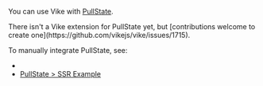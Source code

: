 
<CommunityNote url="https://lostpebble.github.io/pullstate/" />

You can use Vike with [PullState](https://github.com/lostpebble/pullstate).

<Contribution>
There isn't a <Link href="/extensions">Vike extension</Link> for PullState yet, but [contributions welcome to create one](https://github.com/vikejs/vike/issues/1715).
</Contribution>

To manually integrate PullState, see:
- <Link href="/stores#ssr" doNotInferSectionTitle />
- [PullState > SSR Example](https://lostpebble.github.io/pullstate/docs/quick-example-server-rendered)

